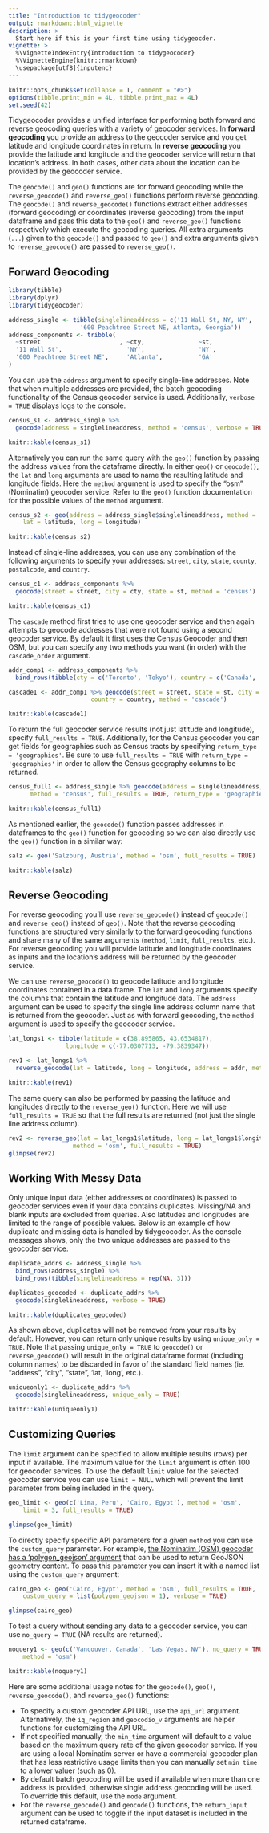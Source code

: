 ```yaml
---
title: "Introduction to tidygeocoder"
output: rmarkdown::html_vignette
description: >
  Start here if this is your first time using tidygeocder.
vignette: >
  %\VignetteIndexEntry{Introduction to tidygeocoder}
  %\VignetteEngine{knitr::rmarkdown}
  \usepackage[utf8]{inputenc}
---
```


```r
knitr::opts_chunk$set(collapse = T, comment = "#>")
options(tibble.print_min = 4L, tibble.print_max = 4L)
set.seed(42)
```

Tidygeocoder provides a unified interface for performing both forward and reverse geocoding queries with a variety of geocoder services. In **forward geocoding** you provide an address to the geocoder service and you get latitude and longitude coordinates in return. In **reverse geocoding** you provide the latitude and longitude and the geocoder service will return that location's address. In both cases, other data about the location can be provided by the geocoder service.

The `geocode()` and `geo()` functions are for forward geocoding while the `reverse_geocode()` and `reverse_geo()` functions perform reverse geocoding. The `geocode()` and `reverse_geocode()` functions extract either addresses (forward geocoding) or coordinates (reverse geocoding) from the input dataframe and pass this data to the `geo()` and `reverse_geo()` functions respectively which execute the geocoding queries. All extra arguments (`...`) given to the `geocode()` and passed to `geo()` and extra arguments given to `reverse_geocode()` are passed to `reverse_geo()`.

## Forward Geocoding

```r
library(tibble)
library(dplyr)
library(tidygeocoder)

address_single <- tibble(singlelineaddress = c('11 Wall St, NY, NY', 
                    '600 Peachtree Street NE, Atlanta, Georgia'))
address_components <- tribble(
  ~street                      , ~cty,               ~st,
  '11 Wall St',                  'NY',               'NY',
  '600 Peachtree Street NE',     'Atlanta',          'GA'
)
```

You can use the `address` argument to specify single-line addresses. Note that when multiple addresses are provided, the batch geocoding functionality of the Census geocoder service is used. Additionally, `verbose = TRUE` displays logs to the console.

```r
census_s1 <- address_single %>% 
  geocode(address = singlelineaddress, method = 'census', verbose = TRUE)
```

```r
knitr::kable(census_s1)
```

Alternatively you can run the same query with the `geo()` function by passing the address values from the dataframe directly. In either `geo()` or `geocode()`, the `lat` and `long` arguments are used to name the resulting latitude and longitude fields. Here the `method` argument is used to specify the "osm" (Nominatim) geocoder service. Refer to the `geo()` function documentation for the possible values of the `method` argument.

```r
census_s2 <- geo(address = address_single$singlelineaddress, method = 'osm', 
    lat = latitude, long = longitude)
```
```r
knitr::kable(census_s2)
```

Instead of single-line addresses, you can use any combination of the following arguments to specify your addresses: `street`, `city`, `state`, `county`, `postalcode`, and `country`. 

```r
census_c1 <- address_components %>% 
  geocode(street = street, city = cty, state = st, method = 'census')
```
```r
knitr::kable(census_c1)
```


The `cascade` method first tries to use one geocoder service and then again attempts to geocode addresses that were not found using a second geocoder service. By default it first uses the Census Geocoder and then OSM, but you can specify any two methods you want (in order) with the `cascade_order` argument.

```r
addr_comp1 <- address_components %>% 
  bind_rows(tibble(cty = c('Toronto', 'Tokyo'), country = c('Canada', 'Japan')))

cascade1 <- addr_comp1 %>% geocode(street = street, state = st, city = cty,
                       country = country, method = 'cascade')
```

```r
knitr::kable(cascade1)
```


To return the full geocoder service results (not just latitude and longitude), specify `full_results = TRUE`. Additionally, for the Census geocoder you can get fields for geographies such as Census tracts by specifying `return_type = 'geographies'`. Be sure to use `full_results = TRUE` with `return_type = 'geographies'` in order to allow the Census geography columns to be returned.

```r
census_full1 <- address_single %>% geocode(address = singlelineaddress, 
      method = 'census', full_results = TRUE, return_type = 'geographies')
```

```r
knitr::kable(census_full1)
```

As mentioned earlier, the `geocode()` function passes addresses in dataframes to the `geo()` function for geocoding so we can also directly use the `geo()` function in a similar way:

```r
salz <- geo('Salzburg, Austria', method = 'osm', full_results = TRUE)
```

```r
knitr::kable(salz)
```

## Reverse Geocoding

For reverse geocoding you'll use `reverse_geocode()` instead of `geocode()` and `reverse_geo()` instead of `geo()`. Note that the reverse geocoding functions are structured very similarly to the forward geocoding functions and share many of the same arguments (`method`, `limit`, `full_results`, etc.). For reverse geocoding you will provide latitude and longitude coordinates as inputs and the location's address will be returned by the geocoder service. 

We can use `reverse_geocode()` to geocode latitude and longitude coordinates contained in a data frame. The `lat` and `long` arguments specify the columns that contain the latitude and longitude data. The `address` argument can be used to specify the single line address column name that is returned from the geocoder. Just as with forward geocoding, the `method` argument is used to specify the geocoder service.

```r
lat_longs1 <- tibble(latitude = c(38.895865, 43.6534817), 
                longitude = c(-77.0307713, -79.3839347))

rev1 <- lat_longs1 %>%
  reverse_geocode(lat = latitude, long = longitude, address = addr, method = 'osm')
```

```r
knitr::kable(rev1)
```

The same query can also be performed by passing the latitude and longitudes directly to the `reverse_geo()` function. Here we will use `full_results = TRUE` so that the full results are returned (not just the single line address column).

```r
rev2 <- reverse_geo(lat = lat_longs1$latitude, long = lat_longs1$longitude,
                  method = 'osm', full_results = TRUE)
glimpse(rev2)
```

## Working With Messy Data

Only unique input data (either addresses or coordinates) is passed to geocoder services even if your data contains duplicates. Missing/NA and blank inputs are excluded from queries. Also latitudes and longitudes are limited to the range of possible values. Below is an example of how duplicate and missing data is handled by tidygeocoder. As the console messages shows, only the two unique addresses are passed to the geocoder service.

```r
duplicate_addrs <- address_single %>%
  bind_rows(address_single) %>%
  bind_rows(tibble(singlelineaddress = rep(NA, 3)))

duplicates_geocoded <- duplicate_addrs %>%
  geocode(singlelineaddress, verbose = TRUE)
```

```r
knitr::kable(duplicates_geocoded)
```

As shown above, duplicates will not be removed from your results by default. However, you can return only unique results by using `unique_only = TRUE`. Note that passing `unique_only = TRUE` to `geocode()` or `reverse_geocode()` will result in the original dataframe format (including column names) to be discarded in favor of the standard field names (ie. "address", "city", "state", 'lat, 'long', etc.).

```r
uniqueonly1 <- duplicate_addrs %>%
  geocode(singlelineaddress, unique_only = TRUE)
```
```r
knitr::kable(uniqueonly1)
```


## Customizing Queries

The `limit` argument can be specified to allow multiple results (rows) per input if available. The maximum value for the `limit` argument is often 100 for geocoder services. To use the default `limit` value for the selected geocoder service you can use `limit = NULL` which will prevent the limit parameter from being included in the query.

```r
geo_limit <- geo(c('Lima, Peru', 'Cairo, Egypt'), method = 'osm', 
    limit = 3, full_results = TRUE)

glimpse(geo_limit)
```

To directly specify specific API parameters for a given `method` you can use the `custom_query` parameter. For example, [the Nominatim (OSM) geocoder has a 'polygon_geojson' argument](https://nominatim.org/release-docs/develop/api/Details/#parameters) that can be used to return GeoJSON geometry content. To pass this parameter you can insert it with a named list using the `custom_query` argument:

```r
cairo_geo <- geo('Cairo, Egypt', method = 'osm', full_results = TRUE,
    custom_query = list(polygon_geojson = 1), verbose = TRUE)

glimpse(cairo_geo)
```

To test a query without sending any data to a geocoder service, you can use `no_query = TRUE` (NA results are returned).

```r
noquery1 <- geo(c('Vancouver, Canada', 'Las Vegas, NV'), no_query = TRUE, 
    method = 'osm')
```
```r
knitr::kable(noquery1)
```

Here are some additional usage notes for the `geocode()`, `geo()`, `reverse_geocode()`, and `reverse_geo()` functions:

* To specify a custom geocoder API URL, use the `api_url` argument. Alternatively, the `iq_region` and `geocodio_v` arguments are helper functions for customizing the API URL. 
* If not specified manually, the `min_time` argument will default to a value based on the maximum query rate of the given geocoder service. If you are using a local Nominatim server or have a commercial geocoder plan that has less restrictive usage limits then you can manually set `min_time` to a lower valuer (such as 0).
* By default batch geocoding will be used if available when more than one address is provided, otherwise single address geocoding will be used. To override this default, use the `mode` argument.
* For the `reverse_geocode()` and `geocode()` functions, the `return_input` argument can be used to toggle if the input dataset is included in the returned dataframe.